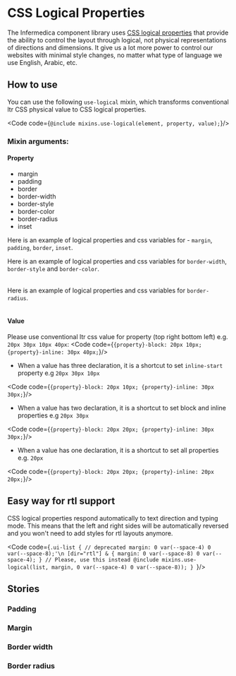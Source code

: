 

<Meta title="Contributing Guide/Css Logical Properties"/>

# CSS Logical Properties
The Infermedica component library uses [CSS logical properties](https://developer.mozilla.org/en-US/docs/Web/CSS/CSS_Logical_Properties)
that provide the ability to control the layout through logical, not physical representations of directions and dimensions.
It give us a lot more power to control our websites with minimal style changes, no matter what type of language we use
English, Arabic, etc.

<PageOutline/>

## How to use
You can use the following `use-logical` mixin, which transforms conventional ltr CSS physical value to CSS logical properties.

<Code code={`@include mixins.use-logical(element, property, value);`}/>

### Mixin arguments:
#### Property
- margin
- padding
- border
- border-width
- border-style
- border-color
- border-radius
- inset

Here is an example of logical properties and css variables for - `margin`, `padding`, `border`, `inset`.
<Table
  headers={['Physical property', 'Logical property', 'Css variable']}
  rows={[
    ['`{property}-top`', '`{property}-block-start`', '`--{element}-{property}-block-start`'],
    ['`{property}-right`', '`{property}-inline-end`', '`--{element}-{property}-inline-end`'],
    ['`{property}-bottom`', '`{property}-block-end`', '`--{element}-{property}-block-end`'],
    ['`{property}-left`', '`{property}-inline-start`', '`--{element}-{property}-inline-start`'],
    ['`{property}-top` `{property}-bottom`', '`{property}-block`', '`--{element}-{property}-block`'],
    ['`{property}-left` `{property}-right`', '`{property}-inline`', '`--{element}-{property}-inline`'],
    ['`{property}`', '`{property}-block` `{property}-inline`', '`--{element}-{property}-block` `--{element}-{property}-inline`'],
  ]}
/>

Here is an example of logical properties and css variables for `border-width`, `border-style` and `border-color`.
<Table
  headers={['Physical property', 'Logical property', 'Css variable']}
  rows={[
    [
      '`border-top-{width/style/color}`',
      '`border-block-start-{width/style/color}`',
      '`--{element}-border-block-start-{width/style/color}`'
    ],[
      '`border-right-{width/style/color}`',
      '`border-inline-end-{width/style/color}`',
      '`--{element}-border-inline-end-{width/style/color}`'
    ],[
      '`border-bottom-{width/style/color}`',
      '`border-block-end-{width/style/color}`',
      '`--{element}-border-block-end-{width/style/color}`'
    ],[
      '`border-left-{width/style/color}`',
      '`border-inline-start-{width/style/color}`',
      '`--{element}-border-inline-start-{width/style/color}`'
    ],[
      '`border-{width/style/color}`',
      '`border-block-{width/style/color}` `border-inline-{width/style/color}`',
      '`--{element}-border-block-{width/style/color}` `--{element}-border-inline-{width/style/color}`'],
  ]}
/>

Here is an example of logical properties and css variables for `border-radius`.
<Table
  headers={['Physical property', 'Logical property', 'Css variable']}
  rows={[
    [
      '`border-top-left-radius`',
      '`border-start-start-radius`',
      '`--{element}-border-start-start-radius`'
    ],[
      '`border-top-right-radius`',
      '`border-start-end-radius`',
      '`--{element}-border-start-end-radius`'
    ],[
      '`border-bottom-left-radius`',
      '`border-end-start-radius`',
      '`--{element}-border-end-start-radius`'
    ],[
      '`border-bottom-right-radius`',
      '`border-end-end-radius`',
      '`--{element}-border-end-end-radius`'
    ],
  ]}
/>

#### Value
Please use conventional ltr css value for property (top right bottom left) e.g. `20px 30px 10px 40px`:
<Code code={`
{property}-block: 20px 10px;
{property}-inline: 30px 40px;
`}/>

- When a value has three declaration, it is a shortcut to set `inline-start` property e.g `20px 30px 10px`

<Code code={`
{property}-block: 20px 10px;
{property}-inline: 30px 30px;
`}/>

- When a value has two declaration, it is a shortcut to set block and inline properties e.g `20px 30px`

<Code code={`
{property}-block: 20px 20px;
{property}-inline: 30px 30px;
`}/>

- When a value has one declaration, it is a shortcut to set all properties e.g. `20px`

<Code code={`
{property}-block: 20px 20px;
{property}-inline: 20px 20px;
`}/>

## Easy way for rtl support
CSS logical properties respond automatically to text direction and typing mode. This means that the left and right sides will be automatically reversed and
you won't need to add styles for rtl layouts anymore.

<Code code={`.ui-list {
  // deprecated
  margin: 0 var(--space-4) 0 var(--space-8);'\n
  [dir="rtl"] & {
    margin: 0 var(--space-8) 0 var(--space-4);
  }
  // Please, use this instead
  @include mixins.use-logical(list, margin, 0 var(--space-4) 0 var(--space-8));
}
`}/>

## Stories
### Padding

<Canvas>
  <Story id="contributing-guide-css-logical-properties--padding"/>
</Canvas>

### Margin
<Canvas>
  <Story id="contributing-guide-css-logical-properties--margin"/>
</Canvas>

### Border width
<Canvas>
  <Story id="contributing-guide-css-logical-properties--border-width"/>
</Canvas>

### Border radius
<Canvas>
  <Story id="contributing-guide-css-logical-properties--border-radius"/>
</Canvas>
